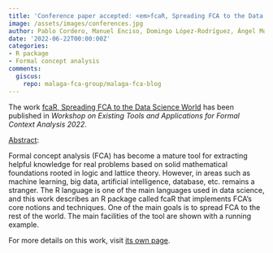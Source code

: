 ```yaml
---
title: 'Conference paper accepted: <em>fcaR, Spreading FCA to the Data Science World</em>'
image: /assets/images/conferences.jpg
author: Pablo Cordero, Manuel Enciso, Domingo López-Rodríguez, Ángel Mora
date: '2022-06-22T00:00:00Z'
categories:
- R package
- Formal concept analysis
comments:
  giscus:
    repo: malaga-fca-group/malaga-fca-blog
---
```


The work <u>fcaR, Spreading FCA to the Data Science World</u> has been published in <em><em>Workshop on Existing Tools and Applications for Formal Context Analysis 2022</em></em>.

<u>Abstract</u>:



Formal concept analysis (FCA) has become a mature tool for extracting helpful knowledge for real problems based on solid mathematical foundations rooted in logic and lattice theory. However, in areas such as machine learning, big data, artificial intelligence, database, etc. remains a stranger. The R language is one of the main languages used in data science, and this work describes an R package called fcaR that implements FCA’s core notions and techniques. One of the main goals is to spread FCA to the rest of the world. The main facilities of the tool are shown with a running example.




For more details on this work, visit <a href='/publications/conferences/2022-etafca'>its own page</a>.
